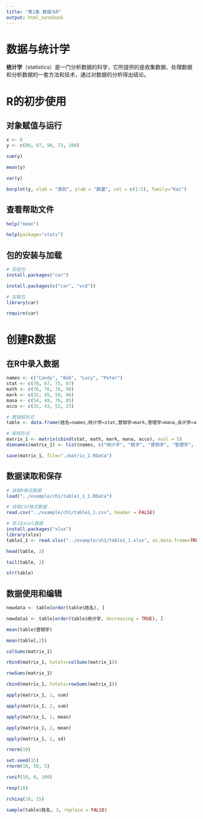```yaml
---
title: "第1章 数据与R"
output: html_notebook
---
```


# 数据与统计学

**统计学**（statistics）是一门分析数据的科学，它所提供的是收集数据、处理数据和分析数据的一套方法和技术，通过对数据的分析得出结论。 

# R的初步使用

## 对象赋值与运行

```r
x <- 8
y <- c(80, 87, 98, 73, 100)

sum(y)

mean(y)

var(y)

barplot(y, xlab = "类别", ylab = "数量", col = c(1:5), family="Kai")
```
## 查看帮助文件

```r
help("mean")

help(package="stats")
```

## 包的安装与加载

```r
# 安装包
install.packages("car")

install.packages(c("car", "vcd"))

# 加载包
library(car)

require(car)
```


# 创建R数据

## 在R中录入数据

```r
names <- c("Candy", "Bob", "Lucy", "Peter")
stat <- c(78, 67, 75, 87)
math <- c(76, 76, 78, 98)
mark <- c(32, 45, 58, 86)
mana <- c(54, 49, 76, 85)
acco <- c(32, 43, 53, 23)

# 数据框形式
table <- data.frame(姓名=names,统计学=stat,营销学=mark,管理学=mana,会计学=acco, 数学=math)

# 矩阵形式
matrix_1 <- matrix(cbind(stat, math, mark, mana, acco), ncol = 5)
dimnames(matrix_1) <- list(names, c("统计学", "数学", "营销学", "管理学", "会计学"))

save(matrix_1, file="./matrix_1.RData")
```

## 数据读取和保存

```r
# 读取R格式数据
load("../example/ch1/table1_1_1.RData")

# 读取CSV格式数据
read.csv("../example/ch1/table1_1.csv", header = FALSE)

# 导入Excel数据
install.packages("xlsx")
library(xlsx)
table1_1 <- read.xlsx("../example/ch1/table1_1.xlsx", as.data.frame=TRUE)

head(table, 2)

tail(table, 2)

str(table)
```

## 数据使用和编辑

```r
newdata <- table[order(table$姓名), ]

newdata1 <- table[order(table$统计学, decreasing = TRUE), ]

mean(table$营销学)

mean(table[,2])

colSums(matrix_1)

rbind(matrix_1, totals=colSums(matrix_1))

rowSums(matrix_1)

cbind(matrix_1, totals=rowSums(matrix_1))

apply(matrix_1, 1, sum)

apply(matrix_1, 2, sum)

apply(matrix_1, 1, mean)

apply(matrix_1, 2, mean)

apply(matrix_1, 2, sd)

rnorm(10)

set.seed(15)
rnorm(10, 50, 5)

runif(10, 0, 100)

rexp(10)

rchisq(10, 15)

sample(table$姓名, 3, replace = FALSE)
```


